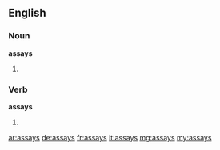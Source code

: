 ==English==

===Noun===
'''assays'''

# {{plural of|[[assay]]}}

===Verb===
'''assays'''

# {{third-person singular of|[[assay]]}}

[[ar:assays]]
[[de:assays]]
[[fr:assays]]
[[it:assays]]
[[mg:assays]]
[[my:assays]]